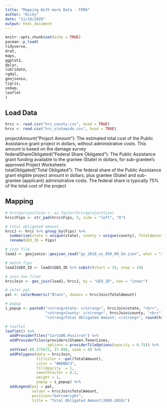 ```yaml
---
title: "Mapping With more Data - FEMA"
author: "Ricky"
date: "11/10/2020"
output: html_document
---
```


```r
knitr::opts_chunk$set(echo = TRUE)
pacman::p_load(
tidyverse,
drat,
maps,
ggplot2,
dplyr,
lubridate,
rgdal,
geojsonio,
tigris,
usmap,
leaflet
)
```

## Load Data

```r
hrcc <- read.csv("hrc_county.csv", head = TRUE)
hrcs <- read.csv("hrc_statewide.csv", head = TRUE)
```
projectAmount("Project Amount"): The estimated total cost of the Public Assistance grant project in dollars, without administrative costs. This amount is based on the damage survey	
federalShareObligated("Federal Share Obligated"): The Public Assistance grant funding available to the grantee (State) in dollars, for sub-grantee's approved Project Worksheets	
totalObligated("Total Obligated"): The federal share of the Public Assistance grant eligible project amount in dollars, plus grantee (State) and sub-grantee (applicant) administrative costs. The federal share is typically 75% of the total cost of the project

## Mapping

```r
# hrcc$projectSize <- as.factor(hrcc$projectSize)
hrcc$Fips <- str_pad(hrcc$Fips, 5, side = "left", "0")

# total obligated amount
hrccJ <- hrcc %>% group_by(Fips) %>% 
  summarise(state = unique(state), county = unique(county), TotalAmount = sum(totalObligated)) %>%
  rename(GEO_ID = Fips)

# json file
loadJ <- geojsonio::geojson_read("gz_2010_us_050_00_5m.json", what = "sp")

# match fips
loadJ$GEO_ID <- loadJ$GEO_ID %>% substr(start = 10, stop = 14)

# join two files
hrccJoin <- geo_join(loadJ, hrccJ, by = "GEO_ID", how = "inner")

# color pal
pal <- colorNumeric("Blues", domain = hrccJoin$TotalAmount)

# popup
i_popup <- paste0("<strong>State: </strong>", hrccJoin$state, "<br>", 
                  "<strong>County: </strong>", hrccJoin$county, "<br>", 
                  "<strong>Total Obligated Amount: </strong>", round(hrccJoin$TotalAmount,2)) 

# leaflet
leaflet() %>% 
  addProviderTiles("CartoDB.Positron") %>%
  addProviderTiles(providers$Stamen.TonerLines,
                   options = providerTileOptions(opacity = 0.75)) %>%
  setView(-89.275673, 37.098, zoom = 4) %>%
  addPolygons(data = hrccJoin,
              fillColor = ~pal(TotalAmount), 
              color = "#BDBDC3",
              fillOpacity  = 1, 
              smoothFactor = 0.2,
              weight = 1,
              popup = i_popup) %>%
  addLegend(pal = pal,
            values = hrccJoin$TotalAmount,
            position="bottomright",
            title = "Total Obligated Amount(2009-2018)")
```